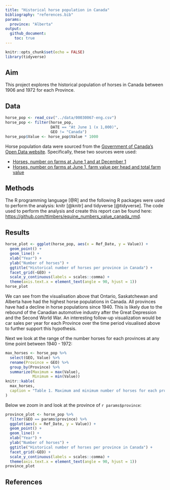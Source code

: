 ```yaml
---
title: "Historical horse population in Canada"
bibliography: "references.bib"
params:
  province: "Alberta"
output: 
  github_document:
    toc: true
---
```


```r
knitr::opts_chunk$set(echo = FALSE)
library(tidyverse)
```

## Aim

This project explores the historical population of horses in Canada between 1906 and 1972 for each Province.

## Data

```r
horse_pop <- read_csv("../data/00030067-eng.csv")
horse_pop <- filter(horse_pop,
                    DATE == "At June 1 (x 1,000)",
                    GEO != "Canada")
horse_pop$Value <- horse_pop$Value * 1000
```

Horse population data were sourced from the [Government of Canada's Open Data website](http://open.canada.ca/en/open-data). Specifically, these two sources were used:

-   [Horses, number on farms at June 1 and at December 1](http://open.canada.ca/data/en/dataset/43b3a9b3-3842-45e7-8bc8-c4c27b9462ab)
-   [Horses, number on farms at June 1, farm value per head and total farm value](http://open.canada.ca/data/en/dataset/b374f60b-9580-44dc-83f6-c0a850c15f30)

## Methods

The R programming language [@R] and the following R packages were used to perform the analysis: knitr [@knitr] and tidyverse [@tidyverse]. The code used to perform the analysis and create this report can be found here: <https://github.com/ttimbers/equine_numbers_value_canada_rmd>.

## Results

```r
horse_plot <- ggplot(horse_pop, aes(x = Ref_Date, y = Value)) +
  geom_point() +
  geom_line() +
  xlab("Year") +
  ylab("Number of horses") +
  ggtitle("Historical number of horses per province in Canada") +
  facet_grid(~GEO) +
  scale_y_continuous(labels = scales::comma) +
  theme(axis.text.x = element_text(angle = 90, hjust = 1))
horse_plot
```

We can see from the visualisation above that Ontario, Saskatchewan and Alberta have had the highest horse populations in Canada. All provinces have had a decline in horse populations since 1940. This is likely due to the rebound of the Canadian automotive industry after the Great Depression and the Second World War. An interesting follow-up visualization would be car sales per year for each Province over the time period visualised above to further support this hypothesis.

Next we look at the range of the number horses for each provinces at any time point between 1940 - 1972:

```r
max_horses <- horse_pop %>% 
  select(GEO, Value) %>% 
  rename(Province = GEO) %>% 
  group_by(Province) %>% 
  summarize(Maximum = max(Value),
            Minimum = min(Value))
knitr::kable(
  max_horses,
  caption = "Table 1. Maximum and minimum number of horses for each province between 1940 and 1972."
)
```

Below we zoom in and look at the province of `r params$province`:

```r
province_plot <- horse_pop %>% 
  filter(GEO == params$province) %>% 
  ggplot(aes(x = Ref_Date, y = Value)) +
  geom_point() +
  geom_line() +
  xlab("Year") +
  ylab("Number of horses") +
  ggtitle("Historical number of horses per province in Canada") +
  facet_grid(~GEO) +
  scale_y_continuous(labels = scales::comma) +
  theme(axis.text.x = element_text(angle = 90, hjust = 1))
province_plot
```

## References
